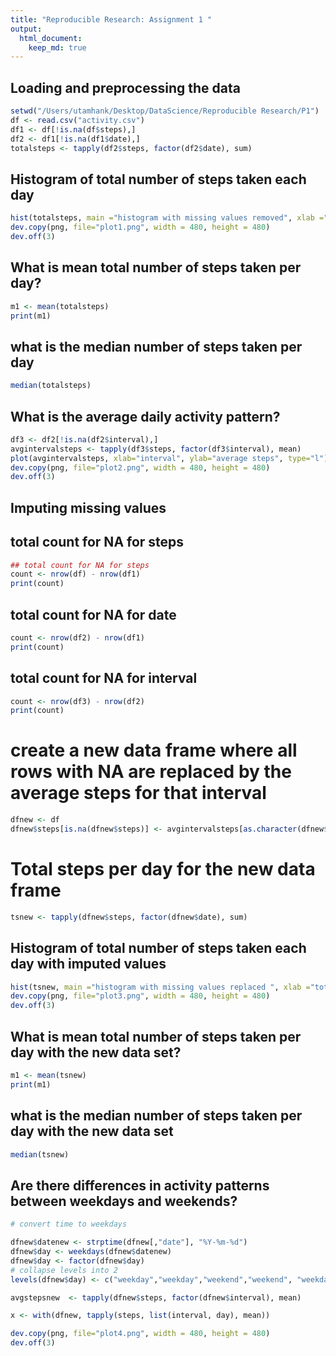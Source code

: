 ```yaml
---
title: "Reproducible Research: Assignment 1 "
output: 
  html_document:
    keep_md: true
---
```



## Loading and preprocessing the data
```r
setwd("/Users/utamhank/Desktop/DataScience/Reproducible Research/P1")
df <- read.csv("activity.csv")
df1 <- df[!is.na(df$steps),]
df2 <- df1[!is.na(df1$date),]
totalsteps <- tapply(df2$steps, factor(df2$date), sum)

```

## Histogram of total number of steps taken each day
```r
hist(totalsteps, main ="histogram with missing values removed", xlab ="total daily steps")
dev.copy(png, file="plot1.png", width = 480, height = 480)
dev.off(3)
```

## What is mean total number of steps taken per day?
```r
m1 <- mean(totalsteps)
print(m1)

```

## what is the median number of steps taken per day
```r
median(totalsteps)

```

## What is the average daily activity pattern?

```r
df3 <- df2[!is.na(df2$interval),]
avgintervalsteps <- tapply(df3$steps, factor(df3$interval), mean)
plot(avgintervalsteps, xlab="interval", ylab="average steps", type="l")
dev.copy(png, file="plot2.png", width = 480, height = 480)
dev.off(3)
```

## Imputing missing values
## total count for NA for steps
```r
## total count for NA for steps
count <- nrow(df) - nrow(df1)
print(count)
```
## total count for NA for date
```r
count <- nrow(df2) - nrow(df1)
print(count)
```
## total count for NA for interval
```r
count <- nrow(df3) - nrow(df2)
print(count)
```

# create a new data frame where all rows with NA are replaced by the average steps for that interval
```r
dfnew <- df
dfnew$steps[is.na(dfnew$steps)] <- avgintervalsteps[as.character(dfnew$interval[is.na(dfnew$steps)])]
```

# Total steps per day for the new data frame
```r
tsnew <- tapply(dfnew$steps, factor(dfnew$date), sum)
```
## Histogram of total number of steps taken each day with imputed values
```r
hist(tsnew, main ="histogram with missing values replaced ", xlab ="total daily steps")
dev.copy(png, file="plot3.png", width = 480, height = 480)
dev.off(3)
```

## What is mean total number of steps taken per day with the new data set?
```r
m1 <- mean(tsnew)
print(m1)
```

## what is the median number of steps taken per day with the new data set
```r
median(tsnew)

```

## Are there differences in activity patterns between weekdays and weekends?
```r
# convert time to weekdays

dfnew$datenew <- strptime(dfnew[,"date"], "%Y-%m-%d")
dfnew$day <- weekdays(dfnew$datenew)
dfnew$day <- factor(dfnew$day)
# collapse levels into 2
levels(dfnew$day) <- c("weekday","weekday","weekend","weekend", "weekday", "weekday", "weekday")

avgstepsnew  <- tapply(dfnew$steps, factor(dfnew$interval), mean)

x <- with(dfnew, tapply(steps, list(interval, day), mean))

dev.copy(png, file="plot4.png", width = 480, height = 480)
dev.off(3)

```